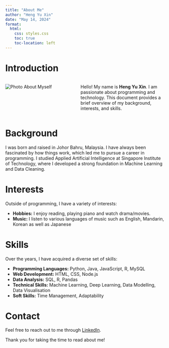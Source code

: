 ```yaml
---
title: "About Me"
author: "Heng Yu Xin"
date: "May 14, 2024"
format: 
  html:
    css: styles.css
    toc: true
    toc-location: left
---
```


# Introduction

:::: {.columns}
::: {.column width="40%"}

<img src="images/my_photo.jpg" alt="Photo About Myself" class="profile-pic">
:::


::: {.column width="50%"}
Hello! My name is **Heng Yu Xin**. I am passionate about programming and technology. This document provides a brief overview of my background, interests, and skills.
:::

::::

# Background

I was born and raised in Johor Bahru, Malaysia. I have always been fascinated by how things work, which led me to pursue a career in programming. I studied Applied Artificial Intelligence at Singapore Institute of Technology, where I developed a strong foundation in Machine Learning and Data Cleaning.

# Interests

Outside of programming, I have a variety of interests:

- **Hobbies:** I enjoy reading, playing piano and watch drama/movies.
- **Music:** I listen to various languages of music such as English, Mandarin, Korean as well as Japanese

# Skills

Over the years, I have acquired a diverse set of skills:

- **Programming Languages:** Python, Java, JavaScript, R, MySQL
- **Web Development:** HTML, CSS, Node.js
- **Data Analysis:** SQL, R, Pandas
- **Technical Skills:** Machine Learning, Deep Learning, Data Modelling, Data Visualisation
- **Soft Skills:** Time Management, Adaptability

# Contact

Feel free to reach out to me through [LinkedIn](https://www.linkedin.com/in/yu-xin-heng){target="_blank"}.

Thank you for taking the time to read about me!